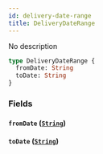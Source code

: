 ```yaml
---
id: delivery-date-range
title: DeliveryDateRange
---
```


No description

```graphql
type DeliveryDateRange {
  fromDate: String
  toDate: String
}
```

### Fields

#### `fromDate` ([`String`](/schema/scalars/string))

#### `toDate` ([`String`](/schema/scalars/string))
